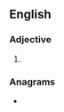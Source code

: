 ==English==

===Adjective===
{{head|en|adjective superlative form}}

# {{en-superlative of|spruce}}

===Anagrams===
* {{anagrams|en|a=ceprsstu|cupsters}}